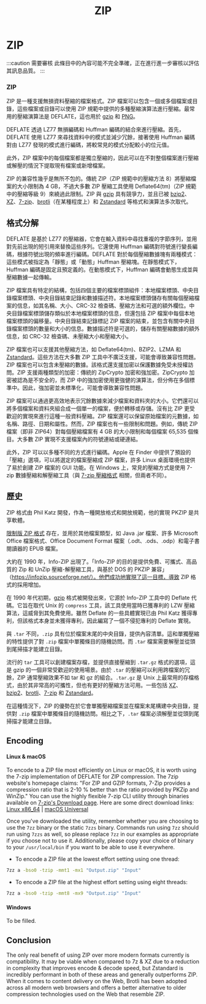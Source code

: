 ﻿---
title: ZIP
sidebar_position: 1
---

# ZIP

:::caution 需要審核
此條目中的內容可能不完全準確，正在進行進一步審核以評估其訊息品質。
:::

### ZIP

ZIP 是一種支援無損資料壓縮的檔案格式。ZIP 檔案可以包含一個或多個檔案或目錄，這些檔案或目錄可以使用 ZIP 規範中提供的多種壓縮演算法進行壓縮。最常用的壓縮演算法是 DEFLATE，這也用於 [gzip](../data/gzip.mdx) 和 [PNG](../images/PNG.mdx)。

DEFLATE 透過 LZ77 無損編碼和 Huffman 編碼的結合來進行壓縮。首先，DEFLATE 使用 LZ77 來尋找資料中的模式並減少冗餘，接著使用 Huffman 編碼對由 LZ77 發現的模式進行編碼，將較常見的模式分配較小的位元值。

此外，ZIP 檔案中的每個檔案都是獨立壓縮的，因此可以在不對整個檔案進行壓縮或解壓的情況下提取現有檔案或新增檔案。

ZIP 的兼容性幾乎是無所不包的。傳統 ZIP（ZIP 規範中的壓縮方法 8）將壓縮檔案的大小限制為 4 GB，不過大多數 ZIP 壓縮工具使用 Deflate64(tm)（ZIP 規範中的壓縮等級 9）來繞過此限制。ZIP 與 [gzip](../data/gzip.mdx) 具有競爭力，並且已被 [bzip2](../data/bzip2.mdx)、[XZ](../data/xz.mdx)、[7-zip](../data/7z.mdx)、[brotli](../data/brotli.mdx)（在某種程度上）和 [Zstandard](../data/zstd.mdx) 等格式和演算法多次取代。

## 格式分解

DEFLATE 是基於 LZ77 的壓縮器，它會在輸入資料中尋找重複的字節序列，並用對先前出現的短引用來替換這些序列。它還使用 Huffman 編碼對符號進行變長編碼，根據符號出現的頻率進行編碼。DEFLATE 對於每個壓縮數據塊有兩種模式：這些模式被指定為「靜態」或「動態」Huffman 壓縮塊。在靜態模式下，Huffman 編碼是固定且預定義的。在動態模式下，Huffman 編碼會動態生成並與壓縮數據一起傳輸。

ZIP 檔案具有特定的結構，包括四個主要的檔案標頭組件：本地檔案標頭、中央目錄檔案標頭、中央目錄結束記錄和數據描述符。本地檔案標頭儲存有關每個壓縮檔案的信息，如其名稱、大小、CRC-32 檢查碼、壓縮方法和可選的額外欄位。中央目錄檔案標頭儲存類似於本地檔案標頭的信息，但還包括 ZIP 檔案中每個本地檔案標頭的偏移量。中央目錄結束記錄標記 ZIP 檔案的結束，並包含有關中央目錄檔案標頭的數量和大小的信息。數據描述符是可選的，儲存有關壓縮數據的額外信息，如 CRC-32 檢查碼、未壓縮大小和壓縮大小。

ZIP 檔案也可以支援其他壓縮方法，如 Deflate64(tm)、BZIP2、LZMA 和 [Zstandard](../data/zstd.mdx)。這些方法在大多數 ZIP 工具中不廣泛支援，可能會導致兼容性問題。ZIP 檔案也可以包含未壓縮的數據。該格式還支援加密以保護數據免受未授權訪問。ZIP 支援兩種類型的加密：傳統的 ZipCrypto 加密和強加密。ZipCrypto 加密被認為是不安全的，而 ZIP 中的強加密使用更強健的演算法，但分佈在多個標準中。因此，強加密並未標準化，可能會導致兼容性問題。

ZIP 檔案可以通過更高效地表示冗餘數據來減少檔案和資料夾的大小。它們還可以將多個檔案和資料夾組合成一個單一的檔案，便於轉移或存儲。沒有比 ZIP 更受歡迎的實現來進行這種一般資料壓縮。ZIP 檔案還可以保留原始檔案的元數據，如名稱、路徑、日期和屬性。然而，ZIP 檔案也有一些限制和問題。例如，傳統 ZIP 檔案（即非 ZIP64）對每個壓縮檔案有 4 GB 的大小限制和每個檔案 65,535 個條目。大多數 ZIP 實現不支援檔案內的符號連結或硬連結。

此外，ZIP 可以以多種不同的方式進行編碼。Apple 在 Finder 中提供了預設的「壓縮」選項，可以將選定的檔案壓縮成 ZIP 檔案，許多 Linux 桌面環境也提供了易於創建 ZIP 檔案的 GUI 功能。在 Windows 上，常見的壓縮方式是使用 7-zip 數據壓縮和解壓縮工具（與 [7-zip 壓縮格式](../data/7z.mdx) 相關，但兩者不同）。

## 歷史

ZIP 格式由 Phil Katz 開發，作為一種開放格式和開放規範，他的實現 PKZIP 是共享軟體。

[限制版 ZIP 格式](http://www.digitalpreservation.gov/formats/fdd/fdd000361.shtml) 存在，並用於其他檔案類型，如 Java .jar 檔案、許多 Microsoft Office 檔案格式、Office Document Format 檔案（.odt、.ods、.odp）和電子書閱讀器的 EPUB 檔案。

大約在 1990 年，Info-ZIP 出現了。「Info-ZIP 的目的是提供免費、可攜式、高品質的 Zip 和 UnZip 壓縮-解壓縮工具，與基於 DOS 的 PKZIP 兼容」（https://infozip.sourceforge.net/）。他們成功地實現了這一目標，導致 ZIP 格式的採用增加。

在 1990 年代初期，[gzip](../data/gzip.mdx) 格式被開發出來，它源於 Info-ZIP 工具中的 Deflate 代碼。它旨在取代 Unix 的 `compress` 工具，該工具使用當時已獲專利的 LZW 壓縮算法，這威脅到其免費使用。雖然 Deflate 的一些具體實現已由 Phil Katz 獲得專利，但該格式本身並未獲得專利，因此編寫了一個不侵犯專利的 Deflate 實現。

與 `.tar` 不同，`.zip` 具有位於檔案末尾的中央目錄，提供內容清單。這和單獨壓縮的特性提供了對 `.zip` 檔案中單獨條目的隨機訪問。而 `.tar` 檔案需要解壓並從頭到尾掃描才能建立目錄。

流行的 `tar` 工具可以創建檔案存檔，並提供直接壓縮到 `.tar.gz` 格式的選項，這是 gzip 的一個非常受歡迎的使用場景。由於 `.tar` 的壓縮可以利用跨檔案的冗餘，ZIP 通常壓縮效果不如 tar 和 gz 的組合。`.tar.gz` 是 Unix 上最常用的存檔格式，由於其非常高的可攜性，但也有更好的壓縮方法可用。一些包括 [XZ](../data/xz.mdx)、[bzip2](../data/bzip2.mdx)、[brotli](../data/brotli.mdx)、[7-zip](../data/7z.mdx) 和 [Zstandard](../data/zstd.mdx)。

在這種情況下，ZIP 的優勢在於它會單獨壓縮檔案並在檔案末尾構建中央目錄，提供對 `.zip` 檔案中單獨條目的隨機訪問。相比之下，`.tar` 檔案必須解壓並從頭到尾掃描才能建立目錄。

## Encoding

#### Linux & macOS

To encode to a ZIP file most efficiently on Linux or macOS, it is worth using the 7-zip implementation of DEFLATE for ZIP compression. The 7zip website's homepage claims: "For ZIP and GZIP formats, 7-Zip provides a compression ratio that is 2-10 % better than the ratio provided by PKZip and WinZip." You can use the highly flexible 7-zip CLI utility through binaries available on [7-zip's Download page](https://www.7-zip.org/download.html). Here are some direct download links: [Linux x86_64](https://www.7-zip.org/a/7z2301-linux-x64.tar.xz) | [macOS Universal](https://www.7-zip.org/a/7z2301-mac.tar.xz)

Once you've downloaded the utility, remember whether you are choosing to use the `7zz` binary or the static `7zzs` binary. Commands run using `7zz` should run using `7zzs` as well, so please replace `7zz` in our examples as appropriate if you choose not to use it. Additionally, please copy your choice of binary to your `/usr/local/bin` if you want to be able to use it everywhere.

- To encode a ZIP file at the lowest effort setting using one thread:
```bash
7zz a -bso0 -tzip -mmt1 -mx1 "Output.zip" "Input"
```

- To encode a ZIP file at the highest effort setting using eight threads:
```bash
7zz a -bso0 -tzip -mmt8 -mx9 "Output.zip" "Input"
```

#### Windows

To be filled.

## Conclusion

The only real benefit of using ZIP over more modern formats currently is compatibility. It may be viable when compared to 7z & XZ due to a reduction in complexity that improves encode & decode speed, but Zstandard is incredibly performant in both of these areas and generally outperforms ZIP. When it comes to content delivery on the Web, Brotli has been adopted across all modern web browsers and offers a better alternative to older compression technologies used on the Web that resemble ZIP.
